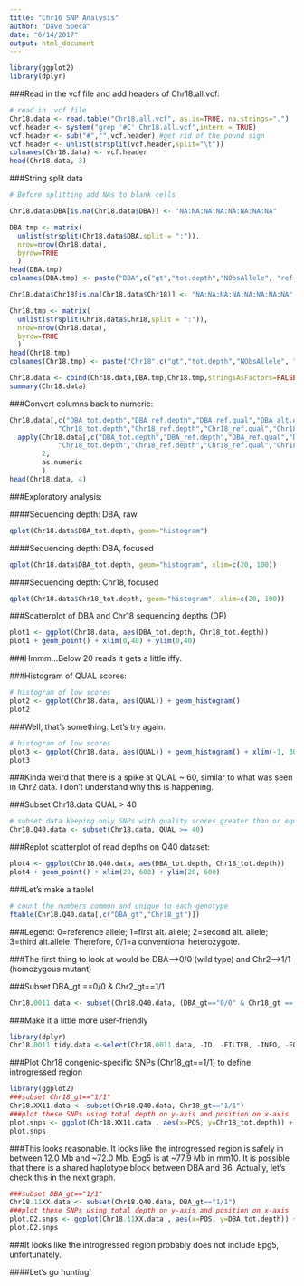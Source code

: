 ```yaml
---
title: "Chr16 SNP Analysis"
author: "Dave Speca"
date: "6/14/2017"
output: html_document
---
```


```r
library(ggplot2)
library(dplyr)
```

###Read in the vcf file and add headers of Chr18.all.vcf:

```r
# read in .vcf file
Chr18.data <- read.table("Chr18.all.vcf", as.is=TRUE, na.strings=".")
vcf.header <- system("grep '#C' Chr18.all.vcf",intern = TRUE)
vcf.header <- sub("#","",vcf.header) #get rid of the pound sign
vcf.header <- unlist(strsplit(vcf.header,split="\t"))
colnames(Chr18.data) <- vcf.header
head(Chr18.data, 3)
```

###String split data

```r
# Before splitting add NAs to blank cells

Chr18.data$DBA[is.na(Chr18.data$DBA)] <- "NA:NA:NA:NA:NA:NA:NA:NA"

DBA.tmp <- matrix(
  unlist(strsplit(Chr18.data$DBA,split = ":")),
  nrow=nrow(Chr18.data),
  byrow=TRUE
  )
head(DBA.tmp)
colnames(DBA.tmp) <- paste("DBA",c("gt","tot.depth","NObsAllele", "ref.depth","ref.qual","alt.depth","alt.qual","gen.lik"),sep="_")

Chr18.data$Chr18[is.na(Chr18.data$Chr18)] <- "NA:NA:NA:NA:NA:NA:NA:NA"

Chr18.tmp <- matrix(
  unlist(strsplit(Chr18.data$Chr18,split = ":")),
  nrow=nrow(Chr18.data),
  byrow=TRUE
  )
head(Chr18.tmp)
colnames(Chr18.tmp) <- paste("Chr18",c("gt","tot.depth","NObsAllele", "ref.depth","ref.qual","alt.depth","alt.qual","gen.lik"),sep="_")

Chr18.data <- cbind(Chr18.data,DBA.tmp,Chr18.tmp,stringsAsFactors=FALSE)
summary(Chr18.data)
```


###Convert columns back to numeric:
```r
Chr18.data[,c("DBA_tot.depth","DBA_ref.depth","DBA_ref.qual","DBA_alt.depth","DBA_alt.qual",
            "Chr18_tot.depth","Chr18_ref.depth","Chr18_ref.qual","Chr18_alt.depth","Chr18_alt.qual")] <- 
  apply(Chr18.data[,c("DBA_tot.depth","DBA_ref.depth","DBA_ref.qual","DBA_alt.depth","DBA_alt.qual",
            "Chr18_tot.depth","Chr18_ref.depth","Chr18_ref.qual","Chr18_alt.depth","Chr18_alt.qual")],
        2,
        as.numeric
        )
head(Chr18.data, 4)
```

###Exploratory analysis:

####Sequencing depth: DBA, raw
```r
qplot(Chr18.data$DBA_tot.depth, geom="histogram")
```

####Sequencing depth: DBA, focused
```r
qplot(Chr18.data$DBA_tot.depth, geom="histogram", xlim=c(20, 100))
```

####Sequencing depth: Chr18, focused

```r
qplot(Chr18.data$Chr18_tot.depth, geom="histogram", xlim=c(20, 100))
```

###Scatterplot of DBA and Chr18 sequencing depths (DP)

```r
plot1 <- ggplot(Chr18.data, aes(DBA_tot.depth, Chr18_tot.depth))
plot1 + geom_point() + xlim(0,40) + ylim(0,40)
```
###Hmmm...Below 20 reads it gets a little iffy.

###Histogram of QUAL scores:

```r
# histogram of low scores
plot2 <- ggplot(Chr18.data, aes(QUAL)) + geom_histogram()
plot2
```
###Well, that's something. Let's try again.

```r
# histogram of low scores
plot3 <- ggplot(Chr18.data, aes(QUAL)) + geom_histogram() + xlim(-1, 300)
plot3
```

###Kinda weird that there is a spike at QUAL ~ 60, similar to what was seen in Chr2 data. I don't understand why this is happening.

###Subset Chr18.data QUAL > 40

```r
# subset data keeping only SNPs with quality scores greater than or equal to 40
Chr18.Q40.data <- subset(Chr18.data, QUAL >= 40)
```

###Replot scatterplot of read depths on Q40 dataset:

```r
plot4 <- ggplot(Chr18.Q40.data, aes(DBA_tot.depth, Chr18_tot.depth))
plot4 + geom_point() + xlim(20, 600) + ylim(20, 600)
```

###Let's make a table!

```r
# count the numbers common and unique to each genotype
ftable(Chr18.Q40.data[,c("DBA_gt","Chr18_gt")])
```

###Legend: 0=reference allele; 1=first alt. allele; 2=second alt. allele; 3=third alt.allele. Therefore, 0/1=a conventional heterozygote.

###The first thing to look at would be DBA-->0/0 (wild type) and Chr2-->1/1 (homozygous mutant)

###Subset DBA_gt ==0/0 & Chr2_gt==1/1

```r
Chr18.0011.data <- subset(Chr18.Q40.data, (DBA_gt=="0/0" & Chr18_gt == "1/1"))
```

###Make it a little more user-friendly
```r
library(dplyr)
Chr18.0011.tidy.data <-select(Chr18.0011.data, -ID, -FILTER, -INFO, -FORMAT, -DBA, -Chr18)
```


###Plot Chr18 congenic-specific SNPs (Chr18_gt==1/1) to define introgressed region

```r
library(ggplot2)
###subset Chr18_gt=="1/1"
Chr18.XX11.data <- subset(Chr18.Q40.data, Chr18_gt=="1/1")
###plot these SNPs using total depth on y-axis and position on x-axis
plot.snps <- ggplot(Chr18.XX11.data , aes(x=POS, y=Chr18_tot.depth)) + geom_point(size = 0.5) + ylim(0,500)
plot.snps
```

###This looks reasonable. It looks like the introgressed region is safely in between 12.0 Mb and ~72.0 Mb. Epg5 is at ~77.9 Mb in mm10. It is possible that there is a shared haplotype block between DBA and B6. Actually, let's check this in the next graph.

```r
###subset DBA_gt=="1/1"
Chr18.11XX.data <- subset(Chr18.Q40.data, DBA_gt=="1/1")
###plot these SNPs using total depth on y-axis and position on x-axis
plot.D2.snps <- ggplot(Chr18.11XX.data , aes(x=POS, y=DBA_tot.depth)) + geom_point(size = 0.5) + ylim(0,500)
plot.D2.snps
```

###It looks like the introgressed region probably does not include Epg5, unfortunately.

####Let's go hunting!

